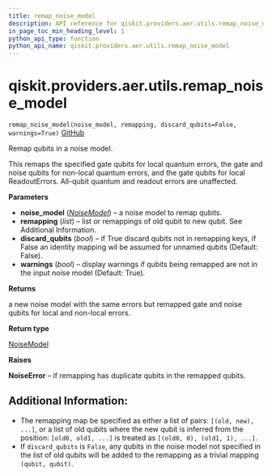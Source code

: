 ```yaml
---
title: remap_noise_model
description: API reference for qiskit.providers.aer.utils.remap_noise_model
in_page_toc_min_heading_level: 1
python_api_type: function
python_api_name: qiskit.providers.aer.utils.remap_noise_model
---
```


# qiskit.providers.aer.utils.remap\_noise\_model

<span id="qiskit.providers.aer.utils.remap_noise_model" />

`remap_noise_model(noise_model, remapping, discard_qubits=False, warnings=True)` [GitHub](https://github.com/qiskit/qiskit-aer/tree/stable/0.8/qiskit/providers/aer/utils/noise_remapper.py "view source code")

Remap qubits in a noise model.

This remaps the specified gate qubits for local quantum errors, the gate and noise qubits for non-local quantum errors, and the gate qubits for local ReadoutErrors. All-qubit quantum and readout errors are unaffected.

**Parameters**

*   **noise\_model** ([*NoiseModel*](qiskit.providers.aer.noise.NoiseModel "qiskit.providers.aer.noise.NoiseModel")) – a noise model to remap qubits.
*   **remapping** (*list*) – list or remappings of old qubit to new qubit. See Additional Information.
*   **discard\_qubits** (*bool*) – if True discard qubits not in remapping keys, if False an identity mapping wil be assumed for unnamed qubits (Default: False).
*   **warnings** (*bool*) – display warnings if qubits being remapped are not in the input noise model (Default: True).

**Returns**

a new noise model with the same errors but remapped gate and noise qubits for local and non-local errors.

**Return type**

[NoiseModel](qiskit.providers.aer.noise.NoiseModel "qiskit.providers.aer.noise.NoiseModel")

**Raises**

**NoiseError** – if remapping has duplicate qubits in the remapped qubits.

## Additional Information:

*   The remapping map be specified as either a list of pairs: `[(old, new), ...]`, or a list of old qubits where the new qubit is inferred from the position: `[old0, old1, ...]` is treated as `[(old0, 0), (old1, 1), ...]`.
*   If `discard_qubits` is `False`, any qubits in the noise model not specified in the list of old qubits will be added to the remapping as a trivial mapping `(qubit, qubit)`.

